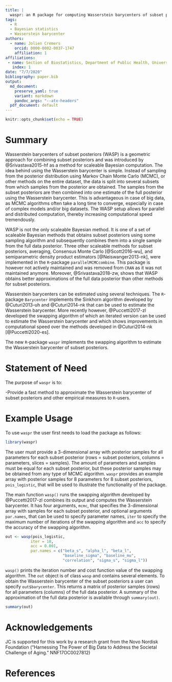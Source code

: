 ```yaml
---
title: |
  waspr: an R package for computing Wasserstein barycenters of subset posteriors
tags:
  - R
  - Bayesian statistics
  - Wasserstein barycenter
authors:
  - name: Jolien Cremers
    orcid: 0000-0002-0037-1747
    affiliation: 1
affiliations:
 - name: Section of Biostatistics, Department of Public Health, University of Copenhagen
   index: 1
date: "7/7/2020"
bibliography: paper.bib
output:
  md_document:
    preserve_yaml: true
    variant: markdown
    pandoc_args: "--atx-headers"
  pdf_document: default
---
```


```r
knitr::opts_chunk$set(echo = TRUE)
```

# Summary

Wasserstein barycenters of subset posteriors (WASP) is a geometric approach for
combining subset posteriors and was introduced by @Srivastava2015-hf as a method
for scaleable Bayesian computation. The idea behind using the Wasserstein
barycenter is simple. Instead of sampling from the posterior distribution using
Markov Chain Monte Carlo (MCMC), or other methods on the entire dataset, the
data is split into several subsets from which samples from the posterior are
obtained. The samples from the subset posteriors are then combined into one
estimate of the full posterior using the Wasserstein barycenter. This is
advantageous in case of big data, as MCMC algorithms often take a long time to
converge, especially in case of complex models and/or big datasets. The WASP
setup allows for parallel and distributed computation, thereby increasing
computational speed tremendously.

WASP is not the only scaleable Bayesian method. It is one of a set of scaleable
Bayesian methods that obtains subset posteriors using some sampling algorithm
and subsequently combines them into a single sample from the full data
posterior. Three other scaleable methods for subset posteriors, averaging,
Consensus Monte Carlo [@Scott2016-wu], and semiparametric density product
estimators [@Neiswanger2013-nk], were implemented in the `R`-package
`parallelMCMCcombine`. This package is however not actively maintained and was
removed from `CRAN` as it was not maintained anymore. Moreover,
@Srivastava2018-zw, shows that WASP obtains better approximations of the full
data posterior than other methods for subset posteriors.

Wasserstein barycenters can be estimated using several techniques. The
`R`-package `Barycenter` implements the Sinkhorn algorithm developed by
@Cuturi2013-uh and @Cuturi2014-nk that can be used to estimate the Wasserstein
barycenter. More recently however, @Puccetti2017-zl developed the swapping
algorithm of which an iterated version can be used to estimate the Wasserstein
barycenter and which shows improvements in computational speed over the methods
developed in @Cuturi2014-nk [@Puccetti2020-es].

The new `R`-package `waspr` implements the swapping algorithm to estimate the
Wasserstein barycenter of subset posteriors.


# Statement of Need

The purpose of `waspr` is to:

  -Provide a fast method to approximate the Wasserstein barycenter of
  subset posteriors and other empirical measures to `R`-users.

# Example Usage

To use `waspr` the user first needs to load the package as follows:

```r
library(waspr)
```

The user must provide a 3-dimensional array with posterior samples for all
parameters for each subset posterior (rows = subset posteriors, columns =
parameters, slices = samples). The amount of parameters and samples must be
equal for each subset posterior, but these posterior samples may be obtained
from any type of MCMC algorithm. `waspr` provides an example array with
posterior  samples for 8 parameters for 8 subset posteriors, `pois_logistic`,
that will be used to illustrate the functionality of the package.

The main function `wasp()` runs the swapping algorithm developed by
@Puccetti2017-zl combines its output and computes the Wasserstein barycenter. It
has four arguments, `mcmc`, that specifies the 3-dimensional array with samples
for each subset posterior, and optional arguments `par.names`, that can be used
to specify parameter names, `iter` to specify the maximum number of iterations
of the swapping algorithm and `acc` to specify the accuracy of the swapping
algorithm.

```r

out <- wasp(pois_logistic,
           iter = 10,
           acc = 0.001,
           par.names = c("beta_s", "alpha_l", "beta_l",
                         "baseline_sigma", "baseline_mu",
                         "correlation", "sigma_s", "sigma_l"))

```

`wasp()` prints the iteration number and cost function value of the swapping
algorithm. The `out` object is of class `wasp` and contains several elements. To
obtain the Wasserstein barycenter of the subset posteriors a user can specify
`out$barycenter`. This returns a matrix of posterior samples (rows) for all
parameters (columns) of the full data posterior. A summary of the approximation
of the full data posterior is available through `summary(out)`.

```r
summary(out)
```


# Acknowledgements
JC is supported for this work by a research grant from the Novo Nordisk Foundation (“Harnessing The Power of Big Data to Address the Societal Challenge of Aging.” NNF17OC0027812)


# References
